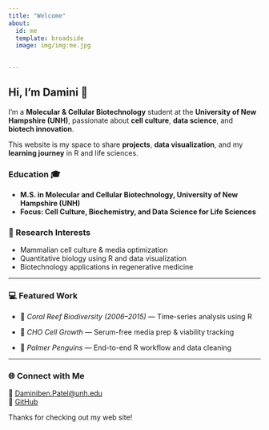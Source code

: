 ```yaml
---
title: "Welcome"
about:
  id: me
  template: broadside
  image: img/img:me.jpg
  

---
```



:::{#me}

## Hi, I'm Damini 👋

I'm a **Molecular & Cellular Biotechnology** student at the **University of New Hampshire (UNH)**, passionate about **cell culture**, **data science**, and **biotech innovation**.

This website is my space to share **projects**, **data visualization**, and my **learning journey** in R and life sciences.


### Education 🎓

- **M.S. in Molecular and Cellular Biotechnology, University of New Hampshire (UNH)**
- **Focus: Cell Culture, Biochemistry, and Data Science for Life Sciences**



### 🧫 Research Interests

- Mammalian cell culture & media optimization  
- Quantitative biology using R and data visualization  
- Biotechnology applications in regenerative medicine  

---

### 💻 Featured Work

- 🐠 *Coral Reef Biodiversity (2006–2015)* — Time-series analysis using R  

- 🧬 *CHO Cell Growth* — Serum-free media prep & viability tracking  

- 🐧 *Palmer Penguins* — End-to-end R workflow and data cleaning


---


### 🌐 Connect with Me

📧 [Daminiben.Patel@unh.edu](mailto:Daminiben.Patel@unh.edu)  
💼 [GitHub](https://github.com/DaminiUNH)


:::

Thanks for checking out my web site!
